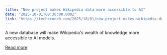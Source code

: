 ```yaml
---
title: "New project makes Wikipedia data more accessible to AI"
date: "2025-10-01T08:30:00.000Z"
link: "https://techcrunch.com/2025/10/01/new-project-makes-wikipedia-data-more-accessible-to-ai/"
---
```


A new database will make Wikipedia's wealth of knowledge more accessible to AI models.

[Read more](https://techcrunch.com/2025/10/01/new-project-makes-wikipedia-data-more-accessible-to-ai/)
